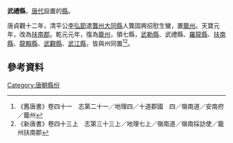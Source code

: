 {{主條目消歧義|''武禮縣''可以指明代設置的一個縣，請參見：'''[[武禮縣|武禮縣]]'''。}}
'''武禮縣'''，[[唐代|唐代]]設置的[[縣|縣]]。

唐貞觀十二年，清平公[[李弘節|李弘節]]遣[[龔州|龔州]][[大同縣|大同縣]]人龔固興招慰生蠻，置[[籠州|籠州]]。天寶元年，改為[[扶南郡|扶南郡]]。乾元元年，復為[[籠州|籠州]]，領七縣，[[武勒縣|武勒縣]]、武禮縣、[[羅龍縣|羅龍縣]]、[[扶南縣|扶南縣]]、[[龍賴縣|龍賴縣]]、[[武觀縣|武觀縣]]、[[武江縣|武江縣]]，皆與州同置<ref>《舊唐書》卷四十一　志第二十一／地理四／十道郡國　四／嶺南道／安南府／籠州</ref><ref>《新唐書》卷四十三上　志第三十三上／地理七上／嶺南道／嶺南採訪使／籠州扶南郡</ref>。

== 參考資料 ==
{{reflist}}
{{唐朝行政區劃小作品}}
[[Category:唐朝縣份|Category:唐朝縣份]]